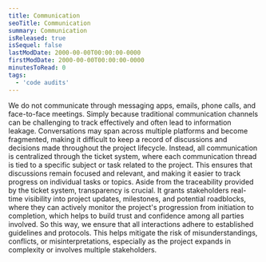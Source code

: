 ```yaml
---
title: Communication
seoTitle: Communication
summary: Communication
isReleased: true
isSequel: false
lastModDate: 2000-00-00T00:00:00-0000
firstModDate: 2000-00-00T00:00:00-0000
minutesToRead: 0
tags:
  - 'code audits'
---
```

<C>
We do not communicate through messaging apps, emails, phone calls, and face-to-face meetings. 
 </C>
 <C>
Simply because traditional communication channels can be challenging to track effectively and often lead to information leakage. Conversations may span across multiple platforms and become fragmented, making it difficult to keep a record of discussions and decisions made throughout the project lifecycle.
</C>
<C>
Instead, all communication is centralized through the <L href="/services/glossary#ticket-system">ticket system,</L> where each communication thread is tied to a specific subject or <L href="/services/glossary#tasks">task</L> related to the project. This ensures that discussions remain focused and relevant, and making it easier to track progress on individual tasks or topics.
 </C>


 <C>
Aside from the traceability provided by the ticket system, <L href="/services/transparency">transparency</L> is crucial. It grants stakeholders real-time visibility into project updates, milestones, and potential roadblocks, where they can actively monitor the project's progression from initiation to completion, which helps to build trust and confidence among all parties involved.
 </C>


  <C>
So this way, we ensure that all interactions adhere to established guidelines and protocols. This helps mitigate the risk of misunderstandings, conflicts, or misinterpretations, especially as the project expands in complexity or involves multiple stakeholders.
 </C>